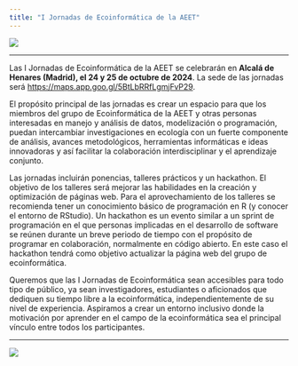 ```yaml
---
title: "I Jornadas de Ecoinformática de la AEET"
---
```


![](images/plaza-de-san-diego-universidad-1.png){fig-align="center"}

------------------------------------------------------------------------

Las I Jornadas de Ecoinformática de la AEET se celebrarán en **Alcalá de Henares (Madrid), el 24 y 25 de octubre de 2024**. La sede de las jornadas será [https://maps.app.goo.gl/5BtLbRRfLgmjFvP29](https://maps.app.goo.gl/2CRoNPWiuwyFVQZ6A).

El propósito principal de las jornadas es crear un espacio para que los miembros del grupo de Ecoinformática de la AEET y otras personas interesadas en manejo y análisis de datos, modelización o programación, puedan intercambiar investigaciones en ecología con un fuerte componente de análisis, avances metodológicos, herramientas informáticas e ideas innovadoras y así facilitar la colaboración interdisciplinar y el aprendizaje conjunto.

Las jornadas incluirán ponencias, talleres prácticos y un hackathon. El objetivo de los talleres será mejorar las habilidades en la creación y optimización de páginas web. Para el aprovechamiento de los talleres se recomienda tener un conocimiento básico de programación en R (y conocer el entorno de RStudio). Un hackathon es un evento similar a un sprint de programación en el que personas implicadas en el desarrollo de software se reúnen durante un breve periodo de tiempo con el propósito de programar en colaboración, normalmente en código abierto. En este caso el hackathon tendrá como objetivo actualizar la página web del grupo de ecoinformática.

Queremos que las I Jornadas de Ecoinformática sean accesibles para todo tipo de público, ya sean investigadores, estudiantes o aficionados que dediquen su tiempo libre a la ecoinformática, independientemente de su nivel de experiencia. Aspiramos a crear un entorno inclusivo donde la motivación por aprender en el campo de la ecoinformática sea el principal vínculo entre todos los participantes.

------------------------------------------------------------------------

![](images/Logo_ecoinf_10.jpg){fig-align="center"}
